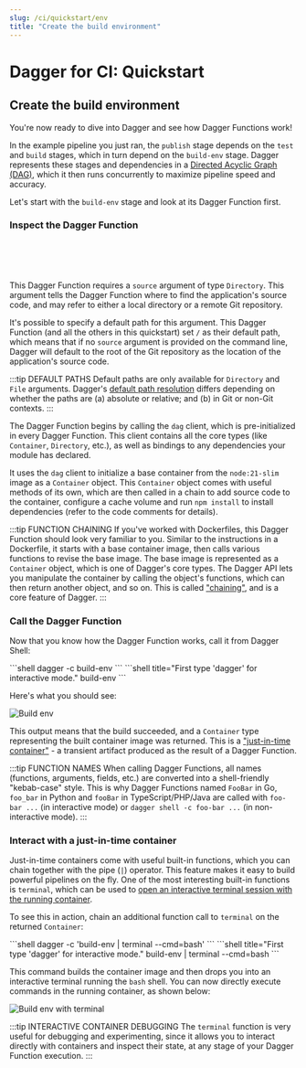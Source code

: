 ```yaml
---
slug: /ci/quickstart/env
title: "Create the build environment"
---
```


# Dagger for CI: Quickstart

## Create the build environment

You're now ready to dive into Dagger and see how Dagger Functions work!

In the example pipeline you just ran, the `publish` stage depends on the `test` and `build` stages, which in turn depend on the `build-env` stage. Dagger represents these stages and dependencies in a [Directed Acyclic Graph (DAG)](https://en.wikipedia.org/wiki/Directed_acyclic_graph), which it then runs concurrently to maximize pipeline speed and accuracy.

Let's start with the `build-env` stage and look at its Dagger Function first.

### Inspect the Dagger Function

<Tabs groupId="language">
<TabItem value="Go">

```go file=./snippets/env/go/main.go
```

</TabItem>
<TabItem value="Python">

```python file=./snippets/env/python/__init__.py
```

</TabItem>
<TabItem value="TypeScript">

```typescript file=./snippets/env/typescript/index.ts
```

</TabItem>
<TabItem value="PHP">

```php file=./snippets/env/php/src/HelloDagger.php
```

</TabItem>
<TabItem value="Java">

```java file=./snippets/env/java/src/main/java/io/dagger/modules/hellodagger/HelloDagger.java
```

</TabItem>
</Tabs>

This Dagger Function requires a `source` argument of type `Directory`. This argument tells the Dagger Function where to find the application's source code, and may refer to either a local directory or a remote Git repository.

It's possible to specify a default path for this argument. This Dagger Function (and all the others in this quickstart) set `/` as their default path, which means that if no `source` argument is provided on the command line, Dagger will default to the root of the Git repository as the location of the application's source code.

:::tip DEFAULT PATHS
Default paths are only available for `Directory` and `File` arguments. Dagger's [default path resolution](../../api/default-paths.mdx) differs depending on whether the paths are (a) absolute or relative; and (b) in Git or non-Git contexts.
:::

The Dagger Function begins by calling the `dag` client, which is pre-initialized in every Dagger Function. This client contains all the core types (like `Container`, `Directory`, etc.), as well as bindings to any dependencies your module has declared.

It uses the `dag` client to initialize a base container from the `node:21-slim` image as a `Container` object. This `Container` object comes with useful methods of its own, which are then called in a chain to add source code to the container, configure a cache volume and run `npm install` to install dependencies (refer to the code comments for details).

:::tip FUNCTION CHAINING
If you've worked with Dockerfiles, this Dagger Function should look very familiar to you. Similar to the instructions in a Dockerfile, it starts with a base container image, then calls various functions to revise the base image. The base image is represented as a `Container` object, which is one of Dagger's core types. The Dagger API lets you manipulate the container by calling the object's functions, which can then return another object, and so on. This is called ["chaining"](../../features/programmable-pipelines.mdx), and is a core feature of Dagger.
:::

### Call the Dagger Function

Now that you know how the Dagger Function works, call it from Dagger Shell:

<Tabs groupId="shell">
<TabItem value="System shell">
```shell
dagger -c build-env
```
</TabItem>
<TabItem value="Dagger Shell">
```shell title="First type 'dagger' for interactive mode."
build-env
```
</TabItem>
</Tabs>

Here's what you should see:

![Build env](/img/current_docs/quickstart/buildenv.gif)

This output means that the build succeeded, and a `Container` type representing the built container image was returned. This is a ["just-in-time container"](../../features/programmable-pipelines.mdx) - a transient artifact produced as the result of a Dagger Function.

:::tip FUNCTION NAMES
When calling Dagger Functions, all names (functions, arguments, fields, etc.) are converted into a shell-friendly "kebab-case" style. This is why Dagger Functions named `FooBar` in Go, `foo_bar` in Python and `fooBar` in TypeScript/PHP/Java are called with `foo-bar ...` (in interactive mode) or `dagger shell -c foo-bar ...` (in non-interactive mode).
:::

### Interact with a just-in-time container

Just-in-time containers come with useful built-in functions, which you can chain together with the pipe (`|`) operator. This feature makes it easy to build powerful pipelines on the fly. One of the most interesting built-in functions is `terminal`, which can be used to [open an interactive terminal session with the running container](../../features/debugging.mdx).

To see this in action, chain an additional function call to `terminal` on the returned `Container`:

<Tabs groupId="shell">
<TabItem value="System shell">
```shell
dagger -c 'build-env | terminal --cmd=bash'
```
</TabItem>
<TabItem value="Dagger Shell">
```shell title="First type 'dagger' for interactive mode."
build-env | terminal --cmd=bash
```
</TabItem>
</Tabs>

This command builds the container image and then drops you into an interactive terminal running the `bash` shell. You can now directly execute commands in the running container, as shown below:

![Build env with terminal](/img/current_docs/quickstart/buildenv-terminal.gif)

:::tip INTERACTIVE CONTAINER DEBUGGING
The `terminal` function is very useful for debugging and experimenting, since it allows you to interact directly with containers and inspect their state, at any stage of your Dagger Function execution.
:::
